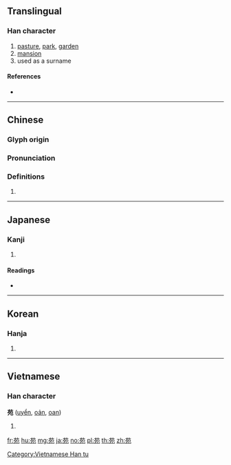{{character info/new}}
{{also|菀}}
==Translingual==

===Han character===
{{Han char|rn=140|rad=艸|as=05|sn=11|four=44212|canj=TNIU}}

# [[pasture]], [[park]], [[garden]]
# [[mansion]]
# used as a surname

====References====
* {{Han ref|kx=1022.210|dkj=30774|dj=1481.130|hdz=53195.050|uh=82D1|ud=33489|bh=AD62|bd=44386}}

----

==Chinese==
{{zh-forms}}

===Glyph origin===
{{Han etym}}

===Pronunciation===
{{zh-pron
|m=yuàn,yuán,yù
|c=jyun2
|h=pfs=
|md=
|mn=
|w=
|mc=y
|oc=y
|cat=
}}

===Definitions===
{{zh-hanzi}}

# {{rfdef|lang=zh}}

----

==Japanese==

===Kanji===
{{ja-kanji|grade=|rs=艸05}}

# {{defn|lang=ja|sort=艸05}}

====Readings====
* {{ja-readings|on=[[えん]] (en), [[おん]] (on), [[うつ]] (utsu)|kun=[[その]] (sono)|nanori=}}

----

==Korean==

===Hanja===
{{ko-hanja|hangeul=원|eumhun=|rv=won|mr=wŏn|y=wen}}

# {{defn|lang=ko|sort=艸05}}

----

==Vietnamese==

===Han character===
'''苑''' ([[uyển]], [[oản]], [[oan]])

# {{defn|lang=vi}}

[[Category:Vietnamese Han tu]]

[[fr:苑]]
[[hu:苑]]
[[mg:苑]]
[[ja:苑]]
[[no:苑]]
[[pl:苑]]
[[th:苑]]
[[zh:苑]]